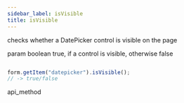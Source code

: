 ```yaml
---
sidebar_label: isVisible
title: isVisible
---
```



          


<Short>
 checks whether a DatePicker control is visible on the page


</Short>



param   boolean     true, if a control is visible, otherwise false


~~~js

form.getItem("datepicker").isVisible(); 
// -> true/false

~~~
 api_method

<Descr>





</Descr>

